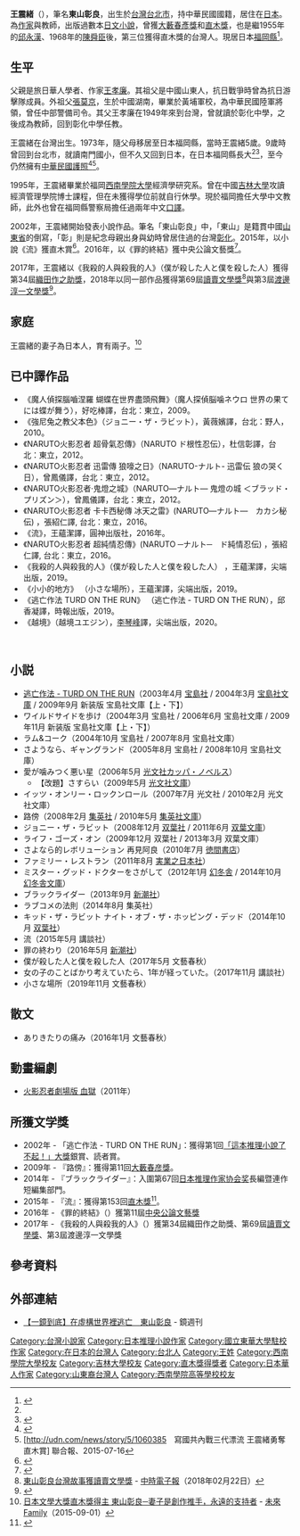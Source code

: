 {{Infobox writer
| name          = 東山 彰良<br />（ひがしやま あきら）
| image         =蔡英文總統接見第153屆日本直木獎作家東山彰良.jpg
| image_size    = 300px
| caption       = 2016年6月17日，獲中華民國總統[[蔡英文|蔡英文]]接見時
| pseudonym     = 
| birth_name    = 
| birth_date    = {{生年月日と年齢|1968|9|11}}
| birth_place   = {{ROC}}[[台北市|台北市]]
| death_date    = 
| death_place   = 
| occupation    = [[作家|作家]]
| nationality   = {{ROC}}
| ethnicity     = [[在日臺灣人|在日臺灣人]]
| citizenship   = 
| residence     = {{JPN}}[[福岡縣|福岡縣]][[小郡市|小郡市]]
| education     = 學士
| alma_mater    = [[西南學院大學|西南學院大學]]
| period        = 2002年至今
| genre         = [[推理小説|推理小説]]
| subject       = 
| movement      = 
| notable_works = 《流》（2015年）<br />《罪的终结》（2016年）<br />《我杀的人与杀我的人》（2017年）
| awards        = [[「這本推理小說了不起！」大獎|「這本推理小說了不起！」大獎]]銀賞、読者賞（2002年）<br />[[大藪春彦獎|大藪春彦獎]]（2009年）<br />[[直木獎|直木獎]]（2015年）<br />[[中央公論文藝獎|中央公論文藝獎]]（2016年）<br />[[織田作之助獎|織田作之助獎]]（2017年）<br />[[讀賣文學獎|讀賣文學獎]]（2018年）<br />[[渡邊淳一文學獎|渡邊淳一文學獎]]（2018年）
| spouse        = 
| partner       = 
| children      = 
| relatives     = 
| influences    = 
| influenced    = 
| signature     = 
| website       = 
| misc          = 
}}
'''王震緒'''（{{bd|1968年|9月11日|||}}），筆名'''東山彰良'''，出生於[[台灣|台灣]][[台北市|台北市]]，持中華民國國籍，居住在[[日本|日本]]。為[[作家|作家]]與教師，出版過數本[[日文|日文]][[小說|小說]]，曾獲[[大藪春彥獎|大藪春彥獎]]和[[直木獎|直木獎]]，也是繼1955年的[[邱永漢|邱永漢]]、1968年的[[陳舜臣|陳舜臣]]後，第三位獲得直木獎的台灣人。現居日本[[福岡縣|福岡縣]]<ref name="asahi20090224">{{Cite news
 |url         = http://book.asahi.com/clip/TKY200902240202.html
 |title       = 『路傍』で大藪賞、東山彰良さん 冷ややかに真理突く
 |newspaper   = [[朝日新聞|朝日新聞]]
 |date        = 2009-02-24
 |accessdate  = 2011-04-18
 |deadurl     = yes
 |archiveurl  = https://web.archive.org/web/20090226232038/http://book.asahi.com/clip/TKY200902240202.html
 |archivedate = 2009-02-26
}}</ref>。

==生平==
父親是旅日華人學者、作家[[王孝廉|王孝廉]]。其祖父是中國山東人，抗日戰爭時曾為抗日游擊隊成員。外祖父[[張莫京|張莫京]]，生於中國湖南，畢業於黃埔軍校，為中華民國陸軍將領，曾任中部警備司令。其父王孝廉在1949年來到台灣，曾就讀於彰化中學，之後成為教師，回到彰化中學任教。

王震緒在台灣出生。1973年，隨父母移居至日本福岡縣，當時王震緒5歲。9歲時曾回到台北市，就讀南門國小，但不久又回到日本，在日本福岡縣長大<ref name=udn/><ref name="daily20150806">{{Cite news| title = 直木賞受賞東山氏 テキーラマエストロ| newspaper = [[デイリースポーツ|DAILY SPORTS ONLINE]]| date = 2015-08-06| url = http://www.daily.co.jp/newsflash/gossip/2015/08/06/0008279584.shtml| accessdate = 2015-08-07| archive-date = 2015-08-07| archive-url = https://web.archive.org/web/20150807194130/http://www.daily.co.jp/newsflash/gossip/2015/08/06/0008279584.shtml| dead-url = no}}</ref>，至今仍然擁有[[中華民國護照|中華民國護照]]<ref name="sankei20150716">{{Cite news| title = 台湾出身の東山彰良さんの直木賞受賞、現地でも速報| newspaper = [[産経新聞|産経ニュース]]| date = 2015-07-16| url = http://www.sankei.com/world/news/150716/wor1507160033-n1.html| accessdate = 2015-08-07| archive-date = 2015-08-21| archive-url = https://web.archive.org/web/20150821232613/http://www.sankei.com/world/news/150716/wor1507160033-n1.html| dead-url = no}}</ref><ref name=udn>[http://udn.com/news/story/5/1060385　寫國共內戰三代漂流 王震緒勇奪直木賞] {{Wayback|url=http://udn.com/news/story/5/1060385 |date=20150717005529 }}聯合報、2015-07-16</ref>。

1995年，王震緒畢業於福岡[[西南學院大學|西南學院大學]]經濟學研究系。曾在中國[[吉林大學|吉林大學]]攻讀經濟管理學院博士課程，但在未獲得學位前就自行休學。現於福岡擔任大學中文教師，此外也曾在福岡縣警察局擔任過兩年中文[[口譯|口譯]]。

2002年，王震緒開始發表小說作品。筆名「東山彰良」中，「東山」是籍貫中國[[山東省|山東省]]的倒寫，「彰」則是紀念母親出身與幼時曾居住過的台灣[[彰化縣|彰化]]。2015年，以小說《流》獲直木賞<ref>{{Cite web |url= http://udn.com/news/story/5/1060385 |title= 寫國共內戰三代漂流 王震緒勇奪直木賞 |publisher= 聯合新聞網 |date= 2015-07-16 |accessdate= 2015-07-16 |archive-date= 2015-07-17 |archive-url= https://web.archive.org/web/20150717005529/http://udn.com/news/story/5/1060385 |dead-url= no }}</ref>。2016年，以《罪的終結》獲中央公論文藝獎<ref>{{cite news|author1=楊明珠|title=旅日台灣作家王震緒新作 再獲日文學大獎|url=http://www.cna.com.tw/news/firstnews/201608265021-1.aspx|accessdate=2017-03-05|agency=中央社|date=2016-08-26|archive-date=2017-03-05|archive-url=https://web.archive.org/web/20170305200437/http://www.cna.com.tw/news/firstnews/201608265021-1.aspx|dead-url=no}}</ref>。

2017年，王震緒以《我殺的人與殺我的人》（僕が殺した人と僕を殺した人）獲得第34屆[[織田作之助獎|織田作之助獎]]，2018年以同一部作品獲得第69屆[[讀賣文學獎|讀賣文學獎]]<ref>[http://www.chinatimes.com/newspapers/20180222000629-260115 東山彰良台灣故事獲讀賣文學獎] {{Wayback|url=http://www.chinatimes.com/newspapers/20180222000629-260115 |date=20180419120839 }} - [[中時電子報|中時電子報]]（2018年02月22日）</ref>與第3屆[[渡邊淳一文學獎|渡邊淳一文學獎]]<ref>{{Cite news| title = 渡辺淳一文学賞 東山さんに| newspaper = [[毎日新聞|毎日新聞]]| date = 2018-03-31| url = https://mainichi.jp/articles/20180331/ddm/012/040/075000c| accessdate = 2018-04-22| archive-date = 2018-04-23| archive-url = https://web.archive.org/web/20180423033229/https://mainichi.jp/articles/20180331/ddm/012/040/075000c| dead-url = no}}</ref>。

==家庭==
王震緒的妻子為日本人，育有兩子。<ref>[https://gfamily.cwgv.com.tw/content/index/1053 日本文學大獎直木獎得主 東山彰良─妻子是創作推手，永遠的支持者] {{Wayback|url=https://gfamily.cwgv.com.tw/content/index/1053 |date=20180419120713 }} - [[天下文化|未來Family]]（2015-09-01）</ref>

==已中譯作品==
*《魔人偵探腦嚙涅羅 蝴蝶在世界盡頭飛舞》（魔人探偵脳噛ネウロ 世界の果てには蝶が舞う），好吃棒譯，台北：東立，2009。
*《強尼兔之教父本色》（ジョニー・ザ・ラビット），黃薇嬪譯，台北：野人，2010。
*《NARUTO火影忍者 超骨氣忍傳》（NARUTO ド根性忍伝），杜信彰譯，台北：東立，2012。
*《NARUTO火影忍者 迅雷傳 狼嚎之日》（NARUTO-ナルト- 迅雷伝 狼の哭く日），曾鳳儀譯，台北：東立，2012。
*《NARUTO火影忍者·鬼燈之城》（NARUTO―ナルト― 鬼燈の城 ＜ブラッド・プリズン＞），曾鳳儀譯，台北：東立，2012。
*《NARUTO火影忍者 卡卡西秘傳 冰天之雷》(NARUTO―ナルト―　カカシ秘伝) ，張紹仁譯, 台北：東立，2016。
*《流》，王蘊潔譯，圓神出版社，2016年。
*《NARUTO火影忍者 超純情忍傳》(NARUTO ─ナルト─　ド純情忍伝) ，張紹仁譯, 台北：東立，2016。
*《我殺的人與殺我的人》（僕が殺した人と僕を殺した人） ，王蘊潔譯，尖端出版，2019。
*《小小的地方》 （小さな場所），王蘊潔譯，尖端出版，2019。
*《逃亡作法 TURD ON THE RUN》 （逃亡作法 - TURD ON THE RUN），邱香凝譯，時報出版，2019。
*《越境》（越境ユエジン），[[李琴峰|李琴峰]]譯，尖端出版，2020。
<br />

== 小説 ==
* [[逃亡作法_-_TURD_ON_THE_RUN|逃亡作法 - TURD ON THE RUN]]（2003年4月 [[宝島社|宝島社]] / 2004年3月 [[宝島社文庫|宝島社文庫]] / 2009年9月 新装版 宝島社文庫【上・下】）
* ワイルドサイドを歩け（2004年3月 宝島社 / 2006年6月 宝島社文庫 / 2009年11月 新装版 宝島社文庫【上・下】）
* ラム&コーク（2004年10月 宝島社 / 2007年8月 宝島社文庫）
* さようなら、ギャングランド（2005年8月 宝島社 / 2008年10月 宝島社文庫）
* 愛が噛みつく悪い星（2006年5月 [[光文社|光文社]][[カッパ・ノベルス|カッパ・ノベルス]]）
** 【改題】さすらい（2009年5月 [[光文社文庫|光文社文庫]]）
* イッツ・オンリー・ロックンロール（2007年7月 光文社 / 2010年2月 光文社文庫）
* 路傍（2008年2月 [[集英社|集英社]] / 2010年5月 [[集英社文庫|集英社文庫]]）
* ジョニー・ザ・ラビット（2008年12月 [[双葉社|双葉社]] / 2011年6月 [[双葉文庫|双葉文庫]]）
* ライフ・ゴーズ・オン（2009年12月 双葉社 / 2013年3月 双葉文庫）
* さよなら的レボリューション 再見阿良（2010年7月 [[徳間書店|徳間書店]]）
* ファミリー・レストラン（2011年8月 [[実業之日本社|実業之日本社]]）
* ミスター・グッド・ドクターをさがして（2012年1月 [[幻冬舎|幻冬舎]] / 2014年10月 [[幻冬舎文庫|幻冬舎文庫]]）
* ブラックライダー（2013年9月 [[新潮社|新潮社]]）
* ラブコメの法則（2014年8月 集英社）
* キッド・ザ・ラビット ナイト・オブ・ザ・ホッピング・デッド（2014年10月 [[双葉社|双葉社]]）
* 流（2015年5月 講談社）
* 罪の終わり（2016年5月 [[新潮社|新潮社]]）
* 僕が殺した人と僕を殺した人（2017年5月 文藝春秋）
* 女の子のことばかり考えていたら、1年が経っていた。（2017年11月 講談社）
* 小さな場所（2019年11月 文藝春秋）

== 散文 ==
* ありきたりの痛み（2016年1月 文藝春秋）

==動畫編劇==
*[[火影忍者劇場版_血獄|火影忍者劇場版 血獄]]（2011年）
==所獲文学獎==
*2002年 - 「逃亡作法 - TURD ON THE RUN」：獲得第1回[[「這本推理小說了不起！」大獎|「這本推理小說了不起！」大獎]]銀賞、読者賞。
*2009年 - 『路傍』：獲得第11回[[大藪春彦獎|大藪春彦獎]]。
*2014年 - 『ブラックライダー』：入圍第67回[[日本推理作家协会奖|日本推理作家协会奖]]長編暨連作短編集部門。
*2015年 - 『流』：獲得第153回[[直木獎|直木獎]]<ref>{{Cite web |url= http://mantan-web.jp/2015/07/16/20150716dog00m200055000c.html |title= 直木賞：東山彰良さんの「流」に決定　芥川賞は又吉直樹さんと羽田圭介さん |publisher= [[毎日新聞社|毎日新聞社]] |date= 2015-07-16 |accessdate= 2015-07-16 |archive-date= 2015-07-17 |archive-url= https://web.archive.org/web/20150717113527/http://mantan-web.jp/2015/07/16/20150716dog00m200055000c.html |dead-url= no }}</ref>。
*2016年 - 《罪的終結》（{{lang|ja|罪の終わり}}）獲第11屆[[中央公論文藝獎|中央公論文藝獎]]
*2017年 - 《我殺的人與殺我的人》（{{lang|ja|僕が殺した人と僕を殺した人}}）獲第34屆織田作之助獎、第69屆[[讀賣文學獎|讀賣文學獎]]、第3屆渡邊淳一文學獎

==參考資料==
{{reflist}}

== 外部連結 ==
* [https://www.mirrormedia.mg/story/20171109pol001/ 【一鏡到底】在虛構世界裡逃亡　東山彰良] {{Wayback|url=https://www.mirrormedia.mg/story/20171109pol001/ |date=20180419121308 }} - 鏡週刊

{{直木賞|第153屆}}
{{DEFAULTSORT:Wang王}}
[[Category:台灣小說家|Category:台灣小說家]]
[[Category:日本推理小說作家|Category:日本推理小說作家]]
[[Category:國立東華大學駐校作家|Category:國立東華大學駐校作家]]
[[Category:在日本的台灣人|Category:在日本的台灣人]]
[[Category:台北人|Category:台北人]]
[[Category:王姓|Category:王姓]]
[[Category:西南學院大學校友|Category:西南學院大學校友]]
[[Category:吉林大學校友|Category:吉林大學校友]]
[[Category:直木獎得獎者|Category:直木獎得獎者]]
[[Category:日本華人作家|Category:日本華人作家]]
[[Category:山東裔台灣人|Category:山東裔台灣人]]
[[Category:西南學院高等學校校友|Category:西南學院高等學校校友]]